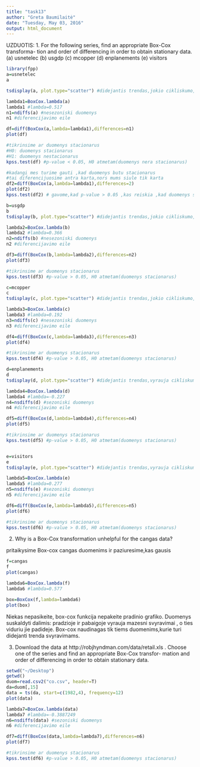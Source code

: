 ```yaml
---
title: "task13"
author: "Greta Baumilaitė"
date: "Tuesday, May 03, 2016"
output: html_document
---
```


UZDUOTIS: 1. For the following series, find an appropriate Box-Cox transforma-
tion and order of differencing in order to obtain stationary data.
(a) usnetelec
(b) usgdp
(c) mcopper
(d) enplanements
(e) visitors

```r
library(fpp)
a=usnetelec
a

tsdisplay(a, plot.type="scatter") #didejantis trendas,jokio cikliskumo,jokio sezoniskumo

lambda1=BoxCox.lambda(a)
lambda1 #lambda=0.517
n1=ndiffs(a) #nesezoniski duomenys
n1 #diferencijavimo eile

df=diff(BoxCox(a,lambda=lambda1),differences=n1)
plot(df)

#tikrinsime ar duomenys stacionarus
#H0: duomenys stacionarus
#H1: duomenys nestacionarus
kpss.test(df) #p-value < 0.05, H0 atmetam(duomenys nera stacionarus)

#kadangi mes turime gauti ,kad duomenys butu stacionarus
#tai diferencijuosime antra karta,nors mums siule tik karta
df2=diff(BoxCox(a,lambda=lambda1),differences=2)
plot(df2)
kpss.test(df2) # gavome,kad p-value > 0.05 ,kas reiskia ,kad duomenys stacionarus.

b=usgdp
b
tsdisplay(b, plot.type="scatter") #didejantis trendas,jokio cikliskumo,jokio sezoniskumo

lambda2=BoxCox.lambda(b)
lambda2 #lambda=0.366
n2=ndiffs(b) #nesezoniski duomenys
n2 #diferencijavimo eile

df3=diff(BoxCox(b,lambda=lambda2),differences=n2)
plot(df3)

#tikrinsime ar duomenys stacionarus
kpss.test(df3) #p-value > 0.05, H0 atmetam(duomenys stacionarus)

c=mcopper
c
tsdisplay(c, plot.type="scatter") #didejantis trendas,jokio cikliskumo,nera sezoniskumo

lambda3=BoxCox.lambda(c)
lambda3 #lambda=0.192
n3=ndiffs(c) #nesezoniski duomenys
n3 #diferencijavimo eile

df4=diff(BoxCox(c,lambda=lambda3),differences=n3)
plot(df4)

#tikrinsime ar duomenys stacionarus
kpss.test(df4) #p-value > 0.05, H0 atmetam(duomenys stacionarus)

d=enplanements
d
tsdisplay(d, plot.type="scatter") #didejantis trendas,vyrauja cikliskumas,yra sezoniskumas

lambda4=BoxCox.lambda(d)
lambda4 #lambda=-0.227
n4=nsdiffs(d) #sezoniski duomenys
n4 #diferencijavimo eile

df5=diff(BoxCox(d,lambda=lambda4),differences=n4)
plot(df5)

#tikrinsime ar duomenys stacionarus
kpss.test(df5) #p-value > 0.05, H0 atmetam(duomenys stacionarus)


e=visitors
e
tsdisplay(e, plot.type="scatter") #didejantis trendas,vyrauja cikliskumas,yra sezoniskumas

lambda5=BoxCox.lambda(e)
lambda5 #lambda=0.277
n5=nsdiffs(e) #sezoniski duomenys
n5 #diferencijavimo eile

df6=diff(BoxCox(e,lambda=lambda5),differences=n5)
plot(df6)

#tikrinsime ar duomenys stacionarus
kpss.test(df6) #p-value > 0.05, H0 atmetam(duomenys stacionarus)

```
2. Why is a Box-Cox transformation unhelpful for the cangas data?

pritaikysime Box-cox cangas duomenims ir paziuresime,kas gausis
```r
f=cangas
f
plot(cangas)

lambda6=BoxCox.lambda(f)
lambda6 #lambda=0.577

box=BoxCox(f,lambda=lambda6)
plot(box)

```
Niekas nepasikeite, box-cox funkcija nepakeite pradinio grafiko. Duomenys suskaldyti dalimis: pradzioje ir pabaigoje vyrauja mazesni svyravimai , o ties viduriu jie padideje. Box-cox naudinagas tik tiems duomenims,kurie turi didejanti trenda svyravimams.

3. Download the data at http://robjhyndman.com/data/retail.xls .
Choose one of the series and find an appropriate Box-Cox transfor-
mation and order of differencing in order to obtain stationary data.
```r
setwd("~/Desktop")
getwd()
duom=read.csv2("co.csv", header=T)
da=duom[,15]
data = ts(da, start=c(1982,4), frequency=12)
plot(data)

lambda7=BoxCox.lambda(data)
lambda7 #lambda=-0.3887249
n6=nsdiffs(data) #sezoniski duomenys
n6 #diferencijavimo eile

df7=diff(BoxCox(data,lambda=lambda7),differences=n6)
plot(df7)

#tikrinsime ar duomenys stacionarus
kpss.test(df6) #p-value > 0.05, H0 atmetam(duomenys stacionarus)

```
